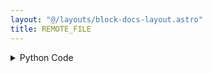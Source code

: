 ```yaml
---
layout: "@/layouts/block-docs-layout.astro"
title: REMOTE_FILE
---
```



<PythonDocsDisplay docstring={docstring} />
<AppDisplay app={app} blockName="REMOTE_FILE" client:visible />

<details>
<summary>Python Code</summary>
```python
from urllib.parse import urlparse

from flojoy import flojoy, Image, DataFrame, Grayscale, TextBlob
from typing import Literal, Optional
import numpy as np
from PIL import Image as PIL_Image
import pandas as pd

import requests
from io import BytesIO


def get_file_url(url: str):
    parse_result = urlparse(url)
    if not all([parse_result.scheme, parse_result.netloc]):
        raise ValueError(f"'{url}' is not a valid URL.")
    return url


# TODO: Consolidate remote files (S3, HTTP, etc...) and perhaps even merge REMOTE_FILE AND LOCAL_FILE in a single node.
@flojoy(
    deps={
        "xlrd": "2.0.1",
        "lxml": "4.9.2",
        "openpyxl": "3.0.10",
        "scikit-image": "0.21.0",
    }
)
def REMOTE_FILE(
    file_url: str = None,
    default: Optional[TextBlob] = None,
    file_type: Literal["Image", "Grayscale", "JSON", "CSV", "Excel", "XML"] = "Image",
) -> Image | DataFrame:
    """The REMOTE_FILE node loads a remote file using an HTTP URL and converts it to a DataContainer class.

    Note: If both the file_url and default are not specified when file_type="Image", a default image will be loaded.

    For now, REMOTE_FILE only supports HTTP file URLs, in particular GCP URL (starting with gcp://). S3 URL (starting with s3://) and other bucket-like URLs are not supported.

    If the file url is not specified and the default input is not connected, or if the file url is not a valid URL, a ValueError is raised.

    Parameters
    ----------
    file_url : str
        URL of the file to be loaded.
    default : Optional[TextBlob]
        If this input node is connected, the file URL will be taken from
        the output of the connected node.
        To be used in conjunction with batch processing.
    file_type : str
        Type of file to load, default = image.

    Returns
    -------
    Image|DataFrame
        Image for file_type 'image'.
        DataFrame for file_type 'json', 'csv', 'excel', 'xml'.
    """

    file_url = default.text_blob if default else file_url
    file_url = "" if file_url is None else file_url

    match file_type:
        case "Image":
            file_url = get_file_url(file_url)
            response = requests.get(file_url)
            f = PIL_Image.open(BytesIO(response.content))
            img_array = np.array(f.convert("RGBA"))
            red_channel = img_array[:, :, 0]
            green_channel = img_array[:, :, 1]
            blue_channel = img_array[:, :, 2]
            if img_array.shape[2] == 4:
                alpha_channel = img_array[:, :, 3]
            else:
                alpha_channel = None
            return Image(
                r=red_channel,
                g=green_channel,
                b=blue_channel,
                a=alpha_channel,
            )
        case "Grayscale":
            import skimage.io

            file_url = get_file_url(file_url)
            return Grayscale(img=skimage.io.imread(file_url, as_gray=True))
        case "CSV":
            file_url = get_file_url(file_url)
            df = pd.read_csv(file_url)
            return DataFrame(df=df)
        case "JSON":
            file_url = get_file_url(file_url)
            df = pd.read_json(file_url)
            return DataFrame(df=df)
        case "XML":
            file_url = get_file_url(file_url)
            df = pd.read_xml(file_url)
            return DataFrame(df=df)
        case "Excel":
            file_url = get_file_url(file_url)
            df = pd.read_excel(file_url)
            return DataFrame(df=df)

```
[Find this Flojoy Block on GitHub](https://github.com/flojoy-ai/blocks/blob/main/blocks/LOADERS/REMOTE_FILE_SYSTEM/REMOTE_FILE/REMOTE_FILE.py)
</details>


## Example
